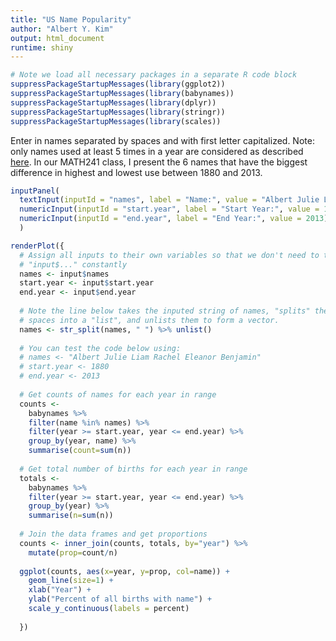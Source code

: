 ```yaml
---
title: "US Name Popularity"
author: "Albert Y. Kim"
output: html_document
runtime: shiny
---
```


```r
# Note we load all necessary packages in a separate R code block
suppressPackageStartupMessages(library(ggplot2))
suppressPackageStartupMessages(library(babynames))
suppressPackageStartupMessages(library(dplyr))
suppressPackageStartupMessages(library(stringr))
suppressPackageStartupMessages(library(scales))
```

Enter in names separated by spaces and with first letter capitalized.  Note: only names used at least 5 times in a year are considered as described [here](https://github.com/hadley/babynames).  In our MATH241 class, I present the 6 names that have the biggest difference in highest and lowest use between 1880 and 2013.


```r
inputPanel(
  textInput(inputId = "names", label = "Name:", value = "Albert Julie Liam Rachel Eleanor Benjamin"),
  numericInput(inputId = "start.year", label = "Start Year:", value = 1880),
  numericInput(inputId = "end.year", label = "End Year:", value = 2013)
  )

renderPlot({
  # Assign all inputs to their own variables so that we don't need to type 
  # "input$..." constantly
  names <- input$names
  start.year <- input$start.year
  end.year <- input$end.year
  
  # Note the line below takes the inputed string of names, "splits" them by 
  # spaces into a "list", and unlists them to form a vector.
  names <- str_split(names, " ") %>% unlist()
  
  # You can test the code below using:
  # names <- "Albert Julie Liam Rachel Eleanor Benjamin"
  # start.year <- 1880
  # end.year <- 2013
  
  # Get counts of names for each year in range
  counts <- 
    babynames %>% 
    filter(name %in% names) %>%
    filter(year >= start.year, year <= end.year) %>%
    group_by(year, name) %>%
    summarise(count=sum(n)) 
  
  # Get total number of births for each year in range
  totals <-
    babynames %>% 
    filter(year >= start.year, year <= end.year) %>%
    group_by(year) %>% 
    summarise(n=sum(n))
  
  # Join the data frames and get proportions
  counts <- inner_join(counts, totals, by="year") %>%
    mutate(prop=count/n)
  
  ggplot(counts, aes(x=year, y=prop, col=name)) + 
    geom_line(size=1) +
    xlab("Year") +
    ylab("Percent of all births with name") + 
    scale_y_continuous(labels = percent)
  
  })
```